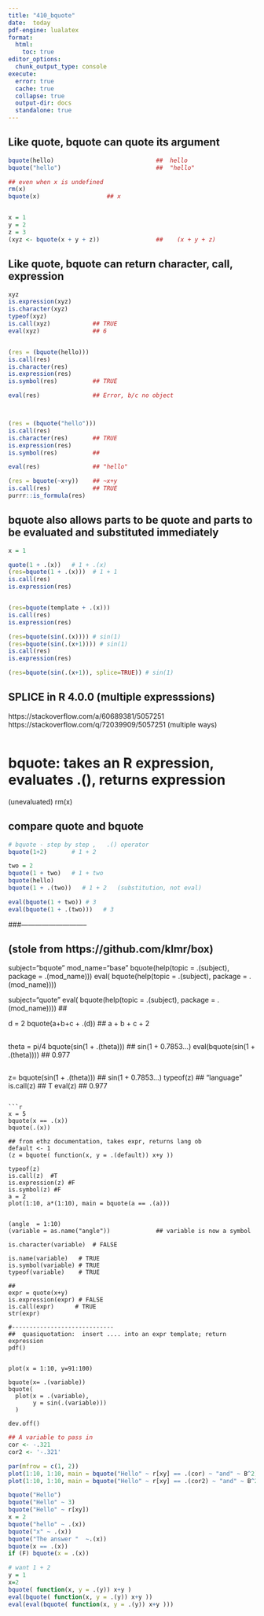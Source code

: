 ```yaml
---
title: "410_bquote"
date:  today 
pdf-engine: lualatex
format:
  html:
    toc: true
editor_options: 
  chunk_output_type: console
execute: 
  error: true
  cache: true
  collapse: true
  output-dir: docs
  standalone: true
---
```


<!--

For PDF
  pdf:
    toc: false
    toc_depth:  4   
    number-sections: false
    colorlinks: true
    keep_tex:  false
    include-in-header: 
      text: |
        \usepackage[top=.5in, bottom=.5in, left=.5in, right=.5in]{geometry}
        \usepackage{amsmath,amssymb,amstext,amsfonts}
        \usepackage{lipsum}
        \usepackage{setspace}
#format:
#  pdf: 
#    include-in-header: 

-->


<!--  
  USAGE:
  
- quarto preview <file> --to pdf    # (opens in a viewer)
- quarto render %	; zathura         # not quite right cli

- math mode latex,  seems to work if *outside* R chunk
$$
x^2
$$

-->

##    Like quote, bquote can quote its argument
```r
bquote(hello)                             ##  hello
bquote("hello")                           ##  "hello"

## even when x is undefined
rm(x)
bquote(x)                   ## x


x = 1
y = 2
z = 3
(xyz <- bquote(x + y + z))                ##    (x + y + z)
```

##  Like quote, bquote can return character, call, expression 
```r
xyz
is.expression(xyz)
is.character(xyz)
typeof(xyz)
is.call(xyz)            ## TRUE
eval(xyz)               ## 6


(res = (bquote(hello)))
is.call(res)
is.character(res)
is.expression(res)
is.symbol(res)          ## TRUE

eval(res)               ## Error, b/c no object 



(res = (bquote("hello")))
is.call(res)
is.character(res)       ## TRUE
is.expression(res)
is.symbol(res)          ## 

eval(res)               ## "hello"

(res = bquote(~x+y))    ## ~x+y
is.call(res)            ## TRUE 
purrr::is_formula(res)

```

##    bquote also allows parts to be quote and parts to be evaluated and substituted immediately
```r
x = 1

quote(1 + .(x))   # 1 + .(x) 
(res=bquote(1 + .(x)))  # 1 + 1
is.call(res)
is.expression(res)


(res=bquote(template + .(x)))
is.call(res)
is.expression(res)

(res=bquote(sin(.(x)))) # sin(1)
(res=bquote(sin(.(x+1)))) # sin(1)
is.call(res)
is.expression(res)

(res=bquote(sin(.(x+1)), splice=TRUE)) # sin(1)
```
##    SPLICE in R 4.0.0  (multiple expresssions)
https://stackoverflow.com/a/60689381/5057251
https://stackoverflow.com/q/72039909/5057251   (multiple ways)
```r
```   

# bquote:   takes an R expression, evaluates .(), returns expression
(unevaluated)
rm(x)

##    compare quote and bquote
```r

# bquote - step by step ,   .() operator
bquote(1+2)       # 1 + 2

two = 2
bquote(1 + two)   # 1 + two
bquote(hello)
bquote(1 + .(two))   # 1 + 2   (substitution, not eval)

eval(bquote(1 + two)) # 3 
eval(bquote(1 + .(two)))   # 3 

```

###-----------------------------

## (stole from https://github.com/klmr/box)
subject="bquote"
mod_name="base"
bquote(help(topic = .(subject), package = .(mod_name)))
eval( bquote(help(topic = .(subject), package = .(mod_name))))

subject="quote"
eval( bquote(help(topic = .(subject), package = .(mod_name))))
##

d = 2
bquote(a+b+c + .(d))       ## a + b + c + 2

##  
theta = pi/4
bquote(sin(1 + .(theta)))  ## sin(1 + 0.7853...)
eval(bquote(sin(1 + .(theta))))  ## 0.977

##
z= bquote(sin(1 + .(theta)))  ## sin(1 + 0.7853...)
typeof(z)                     ## "language"
is.call(z)                    ## T
eval(z)                       ## 0.977

```   

```r
x = 5 
bquote(x == .(x))
bquote(.(x))

## from ethz documentation, takes expr, returns lang ob
default <- 1
(z = bquote( function(x, y = .(default)) x+y ))

typeof(z)
is.call(z)  #T
is.expression(z) #F 
is.symbol(z) #F
a = 2
plot(1:10, a*(1:10), main = bquote(a == .(a)))


(angle  = 1:10)
(variable = as.name("angle"))             ## variable is now a symbol

is.character(variable)  # FALSE

is.name(variable)   # TRUE
is.symbol(variable) # TRUE
typeof(variable)    # TRUE

##
expr = quote(x+y)
is.expression(expr) # FALSE
is.call(expr)      # TRUE
str(expr)

#-----------------------------
##  quasiquotation:  insert .... into an expr template; return expression
pdf()


plot(x = 1:10, y=91:100)

bquote(x= .(variable))
bquote(
  plot(x = .(variable), 
       y = sin(.(variable)))
  )

dev.off()

```

```r
## A variable to pass in
cor <- -.321
cor2 <- '-.321'

par(mfrow = c(1, 2))
plot(1:10, 1:10, main = bquote("Hello" ~ r[xy] == .(cor) ~ "and" ~ B^2))
plot(1:10, 1:10, main = bquote("Hello" ~ r[xy] == .(cor2) ~ "and" ~ B^2))
```

```r
bquote("Hello")
bquote("Hello" ~ 3)
bquote("Hello" ~ r[xy])
x = 2
bquote("hello" ~ .(x))
bquote("x" ~ .(x))
bquote("The answer "  ~.(x))
bquote(x == .(x))
if (F) bquote(x = .(x))

# want 1 + 2
y = 1
x=2
bquote( function(x, y = .(y)) x+y )
eval(bquote( function(x, y = .(y)) x+y ))
eval(eval(bquote( function(x, y = .(y)) x+y )))
```
